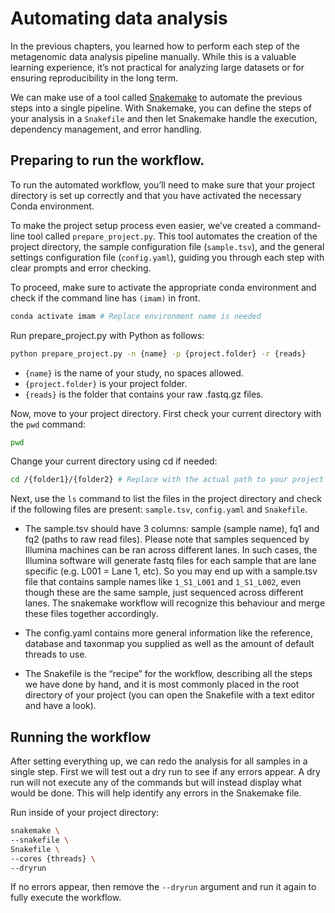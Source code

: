 # Automating data analysis

In the previous chapters, you learned how to perform each step of the metagenomic data analysis pipeline manually. While this is a valuable learning experience, it's not practical for analyzing large datasets or for ensuring reproducibility in the long term.

We can make use of a tool called [Snakemake](https://snakemake.readthedocs.io/en/stable/) to automate the previous steps into a single pipeline. With Snakemake, you can define the steps of your analysis in a `Snakefile` and then let Snakemake handle the execution, dependency management, and error handling.

## Preparing to run the workflow.

To run the automated workflow, you'll need to make sure that your project directory is set up correctly and that you have activated the necessary Conda environment.

To make the project setup process even easier, we've created a command-line tool called `prepare_project.py`. This tool automates the creation of the project directory, the sample configuration file (`sample.tsv`), and the general settings configuration file (`config.yaml`), guiding you through each step with clear prompts and error checking. 

To proceed, make sure to activate the appropriate conda environment and check if the command line has `(imam)` in front.

``` bash
conda activate imam # Replace environment name is needed
```

Run prepare_project.py with Python as follows:

``` bash
python prepare_project.py -n {name} -p {project.folder} -r {reads}
```

-   `{name}` is the name of your study, no spaces allowed.
-   `{project.folder}` is your project folder.
-   `{reads}` is the folder that contains your raw .fastq.gz files.

Now, move to your project directory. First check your current directory with the `pwd` command:

``` bash
pwd
```

Change your current directory using cd if needed:

``` bash
cd /{folder1}/{folder2} # Replace with the actual path to your project directory
```

Next, use the `ls` command to list the files in the project directory and check if the following files are present: `sample.tsv`, `config.yaml` and `Snakefile`.

-   The sample.tsv should have 3 columns: sample (sample name), fq1 and fq2 (paths to raw read files). Please note that samples sequenced by Illumina machines can be ran across different lanes. In such cases, the Illumina software will generate fastq files for each sample that are lane specific (e.g. L001 = Lane 1, etc). So you may end up with a sample.tsv file that contains sample names like `1_S1_L001` and `1_S1_L002`, even though these are the same sample, just sequenced across different lanes. The snakemake workflow will recognize this behaviour and merge these files together accordingly.

-   The config.yaml contains more general information like the reference, database and taxonmap you supplied as well as the amount of default threads to use.

-   The Snakefile is the "recipe" for the workflow, describing all the steps we have done by hand, and it is most commonly placed in the root directory of your project (you can open the Snakefile with a text editor and have a look).

## Running the workflow

After setting everything up, we can redo the analysis for all samples in a single step. First we will test out a dry run to see if any errors appear. A dry run will not execute any of the commands but will instead display what would be done. This will help identify any errors in the Snakemake file.

Run inside of your project directory:

``` bash
snakemake \
--snakefile \
Snakefile \
--cores {threads} \
--dryrun
```

If no errors appear, then remove the `--dryrun` argument and run it again to fully execute the workflow.
